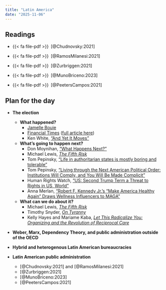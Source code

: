 ```yaml
---
title: "Latin America"
date: "2025-11-06"
---
```


## Readings


- {{< fa file-pdf >}}&ensp;[@Chudnovsky:2021]

- {{< fa file-pdf >}}&ensp;[@RamosMilanesi:2021]

- {{< fa file-pdf >}}&ensp;[@Zurbriggen:2021]

- {{< fa file-pdf >}}&ensp;[@MunoBriceno:2023]

- {{< fa file-pdf >}}&ensp;[@PeetersCampos:2021]

::: {.content-hidden}

## Plan for the day

- **The election**

  - **What happened?**
    - [Jamelle Bouie](https://bsky.app/profile/jamellebouie.net/post/3laejmbmjgq2o)
    - [Financial Times](https://bsky.app/profile/jburnmurdoch.bsky.social/post/3lae62iuhaf22) ([full article here](https://archive.is/5yM7S))
    - Ken White, ["And Yet It Moves"](https://www.popehat.com/p/and-yet-it-moves)
  - **What's going to happen next?**
    - Don Moynihan, ["What Happens Next?"](https://donmoynihan.substack.com/p/what-happens-next)
    - Michael Lewis, [*The Fifth Risk*](https://www.amazon.com/Fifth-Risk-Michael-Lewis/dp/1324002646)
    - Tom Pepinsky, ["Life in authoritarian states is mostly boring and tolerable"](https://www.vox.com/the-big-idea/2017/1/9/14207302/authoritarian-states-boring-tolerable-fascism-trump)
    - Tom Pepinsky, ["Living through the Next American Political Order: Institutions Will Comply, and You Will Be Made Complicit"](https://tompepinsky.com/2024/11/06/living-through-the-next-american-political-order-institutions-will-comply-and-you-will-be-made-complicit/)
    - Human Rights Watch, ["US: Second Trump Term a Threat to Rights in US, World"](https://www.hrw.org/news/2024/11/06/us-second-trump-term-threat-rights-us-world-0)
    - Anna Merlan, ["Robert F. Kennedy Jr.’s “Make America Healthy Again” Draws Wellness Influencers to MAGA"](https://www.motherjones.com/politics/2024/10/robert-kennedy-donald-trump-make-america-healthy-again/)
  - **What can we do about it?**
    - Michael Lewis, [*The Fifth Risk*](https://www.amazon.com/Fifth-Risk-Michael-Lewis/dp/1324002646)
    - Timothy Snyder, [*On Tyranny*](https://timothysnyder.org/on-tyranny)
    - Kelly Hayes and Mariame Kaba, [*Let This Radicalize You: Organizing and the Revolution of Reciprocal Care*](https://www.amazon.com/gp/product/1642598275)

- **Weber, Marx, Dependency Theory, and public administration outside of the OECD**

- **Hybrid and heterogenous Latin American bureaucracies**

- **Latin American public administration**

  - [@Chudnovsky:2021] and [@RamosMilanesi:2021]
  - [@Zurbriggen:2021]
  - [@MunoBriceno:2023]
  - [@PeetersCampos:2021]

:::
